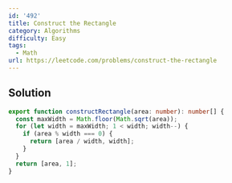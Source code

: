 ```yaml
---
id: '492'
title: Construct the Rectangle
category: Algorithms
difficulty: Easy
tags:
  - Math
url: https://leetcode.com/problems/construct-the-rectangle
---
```


## Solution

```typescript filename="solution.ts" copy
export function constructRectangle(area: number): number[] {
  const maxWidth = Math.floor(Math.sqrt(area));
  for (let width = maxWidth; 1 < width; width--) {
    if (area % width === 0) {
      return [area / width, width];
    }
  }
  return [area, 1];
}
```
